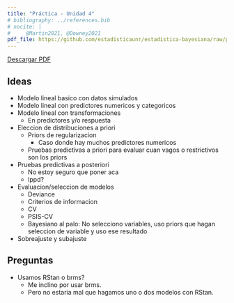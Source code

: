 ```yaml
---
title: "Práctica - Unidad 4"
# bibliography: ../references.bib
# nocite: |
#     @Martin2021, @Downey2021
pdf_file: https://github.com/estadisticaunr/estadistica-bayesiana/raw/pdf/practica/practica_04.pdf
---
```


::: {.content-visible when-format="html"}

[Descargar PDF]({{< meta pdf_file >}})

:::

## Ideas

* Modelo lineal basico con datos simulados
* Modelo lineal con predictores numericos y categoricos
* Modelo lineal con transformaciones
    * En predictores y/o respuesta
* Eleccion de distribuciones a priori
    * Priors de regularizacion
        * Caso donde hay muchos predictores numericos
    * Pruebas predictivas a priori para evaluar cuan vagos o restrictivos son los priors
* Pruebas predictivas a posteriori
    * No estoy seguro que poner aca
    * lppd?
* Evaluacion/seleccion de modelos
    * Deviance
    * Criterios de informacion
    * CV
    * PSIS-CV
    * Bayesiano al palo: No selecciono variables, uso priors que hagan seleccion de variable
    y uso ese resultado
* Sobreajuste y subajuste

## Preguntas

* Usamos RStan o brms?
    * Me inclino por usar brms.
    * Pero no estaria mal que hagamos uno o dos modelos con RStan.